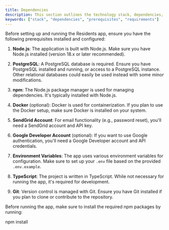 ```yaml
---
title: Dependencies
description: This section outlines the technology stack, dependencies, and prerequisites required for setting up and running Residents.
keywords: ["stack", "dependencies", "prerequisites", "requirements"]
---
```




Before setting up and running the Residents app, ensure you have the following prerequisites installed and configured:

1. **Node.js**: The application is built with Node.js. Make sure you have Node.js installed (version 18.x or later recommended).

2. **PostgreSQL**: A PostgreSQL database is required. Ensure you have PostgreSQL installed and running, or access to a PostgreSQL instance. Other relational databases could easily be used instead with some minor modifications.

3. **npm**: The Node.js package manager is used for managing dependencies. It's typically installed with Node.js.

4. **Docker** (optional): Docker is used for containerization. If you plan to use the Docker setup, make sure Docker is installed on your system.

5. **SendGrid Account**: For email functionality (e.g., password reset), you'll need a SendGrid account and API key.

6. **Google Developer Account** (optional): If you want to use Google authentication, you'll need a Google Developer account and API credentials.

7. **Environment Variables**: The app uses various environment variables for configuration. Make sure to set up your `.env` file based on the provided `.env.example`.

8. **TypeScript**: The project is written in TypeScript. While not necessary for running the app, it's required for development.

9. **Git**: Version control is managed with Git. Ensure you have Git installed if you plan to clone or contribute to the repository.

Before running the app, make sure to install the required npm packages by running:

npm install